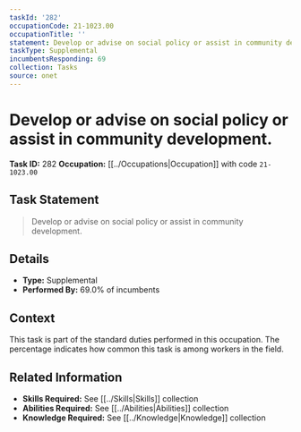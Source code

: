 ```yaml
---
taskId: '282'
occupationCode: 21-1023.00
occupationTitle: ''
statement: Develop or advise on social policy or assist in community development.
taskType: Supplemental
incumbentsResponding: 69
collection: Tasks
source: onet
---
```

# Develop or advise on social policy or assist in community development.

**Task ID:** 282
**Occupation:** [[../Occupations|Occupation]] with code `21-1023.00`

## Task Statement

> Develop or advise on social policy or assist in community development.

## Details

- **Type:** Supplemental
- **Performed By:** 69.0% of incumbents

## Context

This task is part of the standard duties performed in this occupation. The percentage indicates how common this task is among workers in the field.

## Related Information

- **Skills Required:** See [[../Skills|Skills]] collection
- **Abilities Required:** See [[../Abilities|Abilities]] collection
- **Knowledge Required:** See [[../Knowledge|Knowledge]] collection

